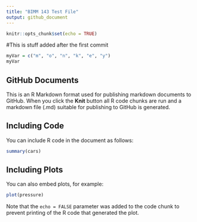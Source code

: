 ```yaml
---
title: "BIMM 143 Test File"
output: github_document
---
```


```r
knitr::opts_chunk$set(echo = TRUE)
```


#This is stuff added after the first commit
```r
myVar = c("m", "o", "n", "k", "e", "y")
myVar
```





## GitHub Documents

This is an R Markdown format used for publishing markdown documents to GitHub. When you click the **Knit** button all R code chunks are run and a markdown file (.md) suitable for publishing to GitHub is generated.

## Including Code

You can include R code in the document as follows:

```r
summary(cars)
```

## Including Plots

You can also embed plots, for example:

```r
plot(pressure)
```

Note that the `echo = FALSE` parameter was added to the code chunk to prevent printing of the R code that generated the plot.
